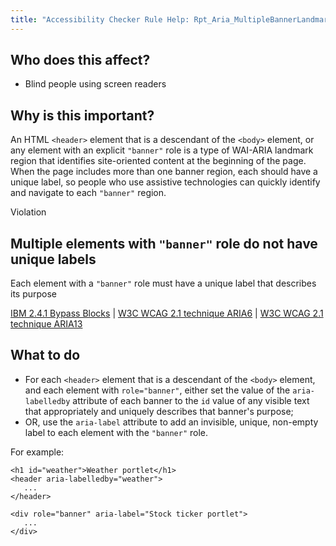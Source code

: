 ```yaml
---
title: "Accessibility Checker Rule Help: Rpt_Aria_MultipleBannerLandmarks_Implicit"
---
```


<div className="toolHelp">
<Row>
<Column colLg={5} colMd={3} colSm={4} className="toolLeft">

## Who does this affect?

* Blind people using screen readers

## Why is this important?

An HTML `<header>` element that is a descendant of the `<body>` element, or any element with an explicit `"banner"` role is a type of WAI-ARIA landmark region that identifies site-oriented content at the beginning of the page. When the page includes more than one banner region, each should have a unique label, so people who use assistive technologies can quickly identify and navigate to each `"banner"` region.

</Column>
<Column colLg={11} colMd={5} colSm={4} className="toolMain">

<div id="locLevel" className="level-violation">Violation</div>

## Multiple elements with `"banner"` role do not have unique labels
Each element with a `"banner"` role must have a unique label that describes its purpose

[IBM 2.4.1 Bypass Blocks](http://www.ibm.com/able/guidelines/ci162/bypass_blocks.html) | [W3C WCAG 2.1 technique ARIA6](https://www.w3.org/WAI/WCAG21/Techniques/aria/ARIA6) |  [W3C WCAG 2.1 technique ARIA13](https://www.w3.org/WAI/WCAG21/Techniques/aria/ARIA13)

<div id="locSnippet"></div>

## What to do

* For each `<header>` element that is a descendant of the `<body>` element, and each element with `role="banner"`, either set the value of the `aria-labelledby` attribute of each banner to the `id` value of any visible text that appropriately and uniquely describes that banner's purpose;
* OR, use the `aria-label` attribute to add an invisible, unique, non-empty label to each element with the `"banner"` role.

For example:

```
<h1 id="weather">Weather portlet</h1>
<header aria-labelledby="weather">
   ...
</header>

<div role="banner" aria-label="Stock ticker portlet">
   ...
</div>
```

</Column>
</Row>
</div>
